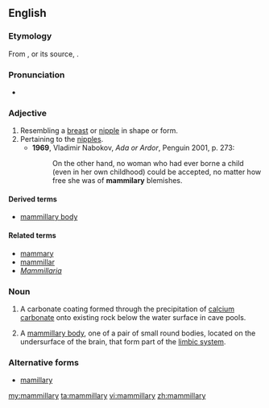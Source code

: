 ==English==

===Etymology===
From {{etyl|frm|en}} {{term|mamillaire|lang=frm}}, or its source, {{etyl|LL.|en}} {{term|lang=la|mamillaris}}.

===Pronunciation===
*{{a|UK}} {{IPA|/ˈmamɪləɹi/}}

===Adjective===
{{en-adj}}

# Resembling a [[breast]] or [[nipple]] in shape or form.
# Pertaining to the [[nipple]]s.
#*'''1969''', Vladimir Nabokov, ''Ada or Ardor'', Penguin 2001, p. 273:
#*:On the other hand, no woman who had ever borne a child (even in her own childhood) could be accepted, no matter how free she was of '''mammilary''' blemishes.

====Derived terms====
* [[mammillary body]]

====Related terms====
* [[mammary]]
* [[mammillar]]
* ''[[Mammillaria]]''

===Noun===
{{en-noun|mammillaries}}

# {{geology|speleology}} A carbonate coating formed through the precipitation of [[calcium]] [[carbonate]] onto existing rock below the water surface in cave pools.
# {{anatomy}} A [[mammillary body]], one of a pair of small round bodies, located on the undersurface of the brain, that form part of the [[limbic system]].

===Alternative forms===
* [[mamillary]]

[[my:mammillary]]
[[ta:mammillary]]
[[vi:mammillary]]
[[zh:mammillary]]